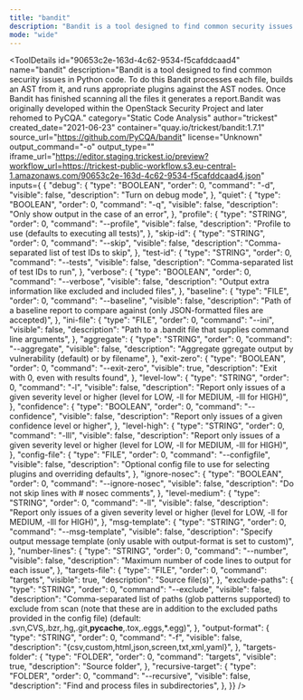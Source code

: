 ```yaml
---
title: "bandit"
description: "Bandit is a tool designed to find common security issues in Python code. To do this Bandit processes each file, builds an AST from it, and runs appropriate plugins against the AST nodes. Once Bandit has finished scanning all the files it generates a report.Bandit was originally developed within the OpenStack Security Project and later rehomed to PyCQA."
mode: "wide"
---
```



<ToolDetails
  id="90653c2e-163d-4c62-9534-f5cafddcaad4"
  name="bandit"
  description="Bandit is a tool designed to find common security issues in Python code. To do this Bandit processes each file, builds an AST from it, and runs appropriate plugins against the AST nodes. Once Bandit has finished scanning all the files it generates a report.Bandit was originally developed within the OpenStack Security Project and later rehomed to PyCQA."
  category="Static Code Analysis"
  author="trickest"
  created_date="2021-06-23"
  container="quay.io/trickest/bandit:1.7.1"
  source_url="https://github.com/PyCQA/bandit"
  license="Unknown"
  output_command="-o"
  output_type=""
  iframe_url="https://editor.staging.trickest.io/preview?workflow_url=https://trickest-public-workflow.s3.eu-central-1.amazonaws.com/90653c2e-163d-4c62-9534-f5cafddcaad4.json"
  inputs={ {
  "debug": {
    "type": "BOOLEAN",
    "order": 0,
    "command": "-d",
    "visible": false,
    "description": "Turn on debug mode",
  },
  "quiet": {
    "type": "BOOLEAN",
    "order": 0,
    "command": "-q",
    "visible": false,
    "description": "Only show output in the case of an error",
  },
  "profile": {
    "type": "STRING",
    "order": 0,
    "command": "--profile",
    "visible": false,
    "description": "Profile to use (defaults to executing all tests)",
  },
  "skip-id": {
    "type": "STRING",
    "order": 0,
    "command": "--skip",
    "visible": false,
    "description": "Comma-separated list of test IDs to skip",
  },
  "test-id": {
    "type": "STRING",
    "order": 0,
    "command": "--tests",
    "visible": false,
    "description": "Comma-separated list of test IDs to run",
  },
  "verbose": {
    "type": "BOOLEAN",
    "order": 0,
    "command": "--verbose",
    "visible": false,
    "description": "Output extra information like excluded and included files",
  },
  "baseline": {
    "type": "FILE",
    "order": 0,
    "command": "--baseline",
    "visible": false,
    "description": "Path of a baseline report to compare against (only JSON-formatted files are accepted)",
  },
  "ini-file": {
    "type": "FILE",
    "order": 0,
    "command": "--ini",
    "visible": false,
    "description": "Path to a .bandit file that supplies command line arguments",
  },
  "aggregate": {
    "type": "STRING",
    "order": 0,
    "command": "--aggregate",
    "visible": false,
    "description": "Aggregate ggregate output by vulnerability (default) or by filename",
  },
  "exit-zero": {
    "type": "BOOLEAN",
    "order": 0,
    "command": "--exit-zero",
    "visible": true,
    "description": "Exit with 0, even with results found",
  },
  "level-low": {
    "type": "STRING",
    "order": 0,
    "command": "-l",
    "visible": false,
    "description": "Report only issues of a given severity level or higher (level for LOW, -ll for MEDIUM, -lll for HIGH)",
  },
  "confidence": {
    "type": "BOOLEAN",
    "order": 0,
    "command": "--confidence",
    "visible": false,
    "description": "Report only issues of a given confidence level or higher",
  },
  "level-high": {
    "type": "STRING",
    "order": 0,
    "command": "-lll",
    "visible": false,
    "description": "Report only issues of a given severity level or higher (level for LOW, -ll for MEDIUM, -lll for HIGH)",
  },
  "config-file": {
    "type": "FILE",
    "order": 0,
    "command": "--configfile",
    "visible": false,
    "description": "Optional config file to use for selecting plugins and overriding defaults",
  },
  "ignore-nosec": {
    "type": "BOOLEAN",
    "order": 0,
    "command": "--ignore-nosec",
    "visible": false,
    "description": "Do not skip lines with # nosec comments",
  },
  "level-medium": {
    "type": "STRING",
    "order": 0,
    "command": "-ll",
    "visible": false,
    "description": "Report only issues of a given severity level or higher (level for LOW, -ll for MEDIUM, -lll for HIGH)",
  },
  "msg-template": {
    "type": "STRING",
    "order": 0,
    "command": "--msg-template",
    "visible": false,
    "description": "Specify output message template (only usable with output-format is set to custom)",
  },
  "number-lines": {
    "type": "STRING",
    "order": 0,
    "command": "--number",
    "visible": false,
    "description": "Maximum number of code lines to output for each issue",
  },
  "targets-file": {
    "type": "FILE",
    "order": 0,
    "command": "targets",
    "visible": true,
    "description": "Source file(s)",
  },
  "exclude-paths": {
    "type": "STRING",
    "order": 0,
    "command": "--exclude",
    "visible": false,
    "description": "Comma-separated list of paths (glob patterns supported) to exclude from scan (note that these are in addition to the excluded paths provided in the config file) (default: .svn,CVS,.bzr,.hg,.git,__pycache__,.tox,.eggs,*.egg)",
  },
  "output-format": {
    "type": "STRING",
    "order": 0,
    "command": "-f",
    "visible": false,
    "description": "{csv,custom,html,json,screen,txt,xml,yaml}",
  },
  "targets-folder": {
    "type": "FOLDER",
    "order": 0,
    "command": "targets",
    "visible": true,
    "description": "Source folder",
  },
  "recursive-target": {
    "type": "FOLDER",
    "order": 0,
    "command": "--recursive",
    "visible": false,
    "description": "Find and process files in subdirectories",
  },
}}
/>